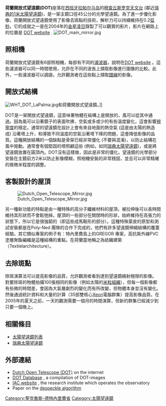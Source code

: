 {{Infobox Telescope
| bgcolour = 
| name = 荷蘭開放式望遠鏡
| image = [[Image:Dutch_Open_Telescope_dome_closed.jpg|200px]] <!--[[Image:Dutch_open_telescope_bob_tubbs_2001.jpg|200px]]-->
| caption = 荷蘭開放式望遠鏡與關閉的遮雨棚。
| organization = formerly [http://www.astro.uu.nl/ SIU], [http://www.phys.uu.nl/ Dept. of Physics and Astronomy], [[烏特勒支大學|烏特勒支大學]]，和 [http://www.dot.iac.es/DOT_facts.html 其它]{{dead link|date=十月 2017 |bot=InternetArchiveBot }}
| location = [[西班牙|西班牙]][[拉帕尔马岛|拉帕尔马岛]][[穆查丘斯罗克天文台|穆查丘斯罗克天文台]] 
| coords = {{coord|28|45|34.71|N|17|52|52.76|W|}}
| altitude = 2350 米
| weather = 
| wavelength = 光學
| built = 1997
| website = https://web.archive.org/web/20110923074832/http://www.dot.iac.es/
| style = 反射式望遠鏡
| diameter = 0.45 m
| angular_resolution = 0.071 弧秒/像素
| area = 0.15 m²
| focal_length = 2.0 m
| mounting = 開放式鋼結構 
| dome = Fold-away clam-like shell
| commons = 荷蘭開放式望遠鏡
}}
'''荷蘭開放式望遠鏡(DOT)'''座落在[[西班牙|西班牙]][[拉帕尔马岛|拉帕尔马岛]]的[[穆查丘斯罗克天文台|穆查丘斯罗克天文台]] (鄰近[[瑞典太陽望遠鏡|瑞典的1米太陽望遠鏡]])，是一架主鏡口徑45公分的光學望遠鏡。為了進一步優化影像，荷蘭開放式望遠鏡使用了影像去斑點的技術，解析力可以持續維持在0.2[[弧秒|弧秒]]。它的成就之一是在2004年的[[金星凌日|金星凌日]]錄製了可以觀賞的影片，影片在網路上的位置是 [http://www.staff.science.uu.nl/~rutte101/dot/DOT_2004.html DOT website] {{Wayback|url=http://www.staff.science.uu.nl/~rutte101/dot/DOT_2004.html |date=20120905131136 }}.
[[Image:DOT_main_mirror.jpg|thumb]]

== 照相機 ==
荷蘭開放式望遠鏡有6部照相機，每部有不同的[[光學濾鏡#帶通|濾波器]]，說明在[http://www.staff.science.uu.nl/~rutte101/dot/DOT_tomography.html DOT website] {{Wayback|url=http://www.staff.science.uu.nl/~rutte101/dot/DOT_tomography.html |date=20121011040558 }}。這些濾波器可以同一時間使用，允許在不同的波長上擷取影像進行圖像的比較。此外，一些濾波器可以調諧，允許觀測者在這些點上擷取[[譜線|譜線]]的影像。

== 開放式結構 ==
[[Image:WHT_DOT_LaPalma.jpg|thumb]]和荷蘭開放式望遠鏡。]]

DOT是一架開放式望遠鏡，這意味著物體在結構上是開放的，風可以從其中通過。因為風可以沿著鏡子的表面吹拂，空氣或多或少的有些溫度變化，這會影響[[視寧度|視寧度]]的穩定。通常的望遠鏡在設計上會有來自地面的熱空氣 (這是由太陽的熱造成) 沿著塔上升，和導致不同溫度的空氣沿著塔下降的問題，這會降低影像的品質。這種開放結構的一個缺點是骨架已經非常僵化 (不要與混淆)，以防止結構在風中晃動。通常會有個堅固的塔照顧這些 (例如，如同[[瑞典太陽望遠鏡|瑞典太陽望遠鏡]])，或是將望遠鏡放置在圓頂內。DOT沒有這樣做，因此是非常的僵化。望遠鏡的光學部分安裝在主鏡前方2米以防止影像模糊，照相機安裝的非常穩固，並且可以非常精確的做微米程度的調整。 

== 客製設計的屋頂 ==
[[Image:Dutch_Open_Telescope_Mirror.jpg|thumb]]

另一種新功能的特點是由一種特殊的高分子纖維材料的屋頂，被拉伸後可以長時間維持其形狀而不會鬆弛掉。屋頂的一些部分在關閉時的形狀，始終維持在高張力的狀態下，所以它是很強韌的（即這些成馬鞍形的部分）。這種特殊蒙皮的原型和測試安裝都是在Poly-Ned 團隊的合作下完成的，他們有許多望遠鏡伸縮結構的覆蓋經驗。其它類似專案的例子有：特內里費島上的GREGOR 專案，高抗紫外線PVC塗層聚酯編織是這種結構的重點。在荷蘭當地稱之為紡織建築（Textielarchitecture）。

== 去除斑點 ==
除斑演算法可以提高影像的品質，允許觀測者看到達到望遠鏡繞射極限的影像。
對要除斑的物體拍攝100張相同的影像（例如太陽的[[米粒組織|米粒組織]]），但每一個影像都有些微的時間差，會因為大氣層劇烈的變化而有所改變，但物體本身並沒有變化。然後通過統計資料和大量的計算（35部雙核心[[Xeon|Xeon]]電腦群集）提高影像品質。在2005年的夏天之前，一天的觀測需要一個月的時間演算，但新的群集已經減少到只要一個晚上。

== 相關條目 ==
*[[太陽望遠鏡列表|太陽望遠鏡列表]]
* [[瑞典太陽望遠鏡|瑞典太陽望遠鏡]]

== 外部連結 ==

*[https://web.archive.org/web/20110923074832/http://www.dot.iac.es/ Dutch Open Telescope (DOT)] on the internet
*[http://dotdb.strw.leidenuniv.nl/DOT/ DOT Database] {{Wayback|url=http://dotdb.strw.leidenuniv.nl/DOT/ |date=20121010232917 }}, a compilation of DOT-images
*[http://www.iac.es/ IAC website] {{Wayback|url=http://www.iac.es/ |date=20121213125256 }}, the research institute which operates the observatory
*Paper on the [http://www.staff.science.uu.nl/~rutte101/rrweb/dot-documents/adw-speckle.pdf despeckle algorithm] {{Wayback|url=http://www.staff.science.uu.nl/~rutte101/rrweb/dot-documents/adw-speckle.pdf |date=20160116194119 }}

[[Category:聖克魯斯-德特內里費省|Category:聖克魯斯-德特內里費省]]
[[Category:太陽望遠鏡|Category:太陽望遠鏡]]
